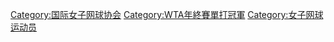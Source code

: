 [[Category:国际女子网球协会|Category:国际女子网球协会]]
[[Category:WTA年終賽單打冠軍|Category:WTA年終賽單打冠軍]]
[[Category:女子网球运动员|Category:女子网球运动员]]